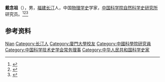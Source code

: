 '''戴念祖'''（{{bd|1942年|}}），男，[[福建|福建]][[长汀|长汀]]人，中国[[物理学史|物理学史]]学家，[[中国科学院自然科学史研究所|中国科学院自然科学史研究所]]研究员。<ref>{{Cite book|title=中华当代文化名人大辞典|author=张品兴, 殷登祥, 陈有进等主编|publisher=中国广播电视出版社|year=1992|isbn=9787504315137|location=北京|pages=}}</ref><ref>{{Cite web|title=戴念祖教授|url=https://chiculture.org.hk/sc/about-us/experts/813|accessdate=2021-01-04|work=中国文化研究院}}</ref><ref>{{Cite web|title=戴念祖|url=http://sourcedb.ihns.cas.cn/cn/ihnsexport/202004/t20200422_5559870.html|accessdate=2021-01-04|work=中国科学院自然科学史研究所|archive-date=2020-05-06|archive-url=https://web.archive.org/web/20200506021255/http://sourcedb.ihns.cas.cn/cn/ihnsexport/202004/t20200422_5559870.html|dead-url=no}}</ref>

== 参考资料 ==
{{reflist}}

{{中国人物小作品}}
{{Navboxes
| title  = 戴念祖在[[中国科学技术史学会|中国科学技术史学会]]的职务
| list1  =
{{中国科学技术史学会第三届理事会}}
{{中国科学技术史学会第四届理事会}}
{{中国科学技术史学会第五届理事会}}
}}

{{Authority control}}
{{DEFAULTSORT:Dai戴}}
[[Category:戴姓|Nian]]
[[Category:长汀人|Category:长汀人]]
[[Category:廈門大學校友|Category:廈門大學校友]]
[[Category:中國科學院研究員|Category:中國科學院研究員]]
[[Category:中国科学技术史学会常务理事|Category:中国科学技术史学会常务理事]]
[[Category:中华人民共和国科学史家|Category:中华人民共和国科学史家]]